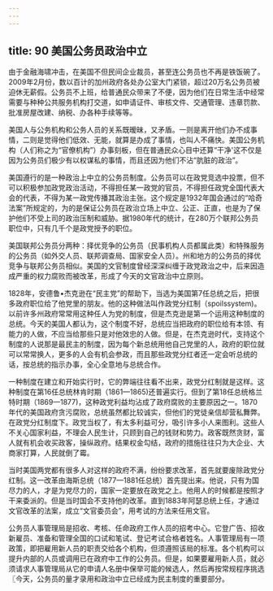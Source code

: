 ```yaml
---
---
---
```

title: 90 美国公务员政治中立
---



由于金融海啸冲击，在美国不但民间企业裁员，甚至连公务员也不再是铁饭碗了。2009年2月份，数以百计的加州政府各处办公室大门紧锁，超过20万名公务员被迫休无薪假。公务员不上班，给普通民众带来了不便，因为他们在日常生活中经常需要与种种公共服务机构打交道，如申请证件、审核文件、交通管理、违章罚款、批准房屋改建、纳税、办各种手续等等。

美国人与公务机构和公务人员的关系既暧昧，又矛盾。一则是离开他们办不成事情，二则是觉得他们低效、无能，就算是办成了事情，也叫人不痛快。美国公务机构（人们称之为“官僚机构”）办事刻板，但在普通民众心目中还算“干净'这不仅是因为公务员们极少有以权谋私的事情，而且还因为他们不沾“肮脏的政治”。

美国遵行的是一种政治上中立的公务员制度。公务员可以在政党竞选中投票，但不可以积极参加政党政治活动，不得担任某一政党的官员，不得担任政党全国代表大会的代表，不得为某一政党传播其政治主张。这个规定是1932年国会通过的“哈奇法案”所规定的，为的是保证公务员在政治立场上中立、公正、正直，也是为了保护他们不受上司的政治压制和威胁。据1980年代的统计，在280万个联邦公务员职位中，只有几千个是政党授予的职位。

美国联邦公务员分两种：择优竞争的公务员（民事机构人员都属此类）和特殊服务的公务员（如外交人员、联邦调查局、国家安全人员）。州和地方的公务员的择优竞争与联邦公务员相似。美国的文官制度曾经深深纠缠于政党政治之中，后来因造成严重的权力腐败而被改革，形成了今天的文官政治中立原则。

1828年，安德鲁•杰克逊在“民主党”的帮助下，当选为美国第7任总统之后，把很多政府职位给了他党里的朋友。他的这种做法叫作政党分红制（spoilssystem)。以前许多州政府常常用这种任人为党的制度，但是杰克逊是第一个运用这种制度的总统。今天的美国人都认为，这个制度不好，总统应当把政府的职位给有本领、有能力的人做，不应当给那些只是对他效忠的人做。但是，在杰克逊时代，支持这个制度的人说那是最民主的制度，因为每个新总统用他自己党里的人，政府的职位就可以常常换人，更多的人会有机会参政，而且那些政党分红者还一定会听总统的话，按总统的指示办事，全心全意地与总统合作。

一种制度在建立和开始实行时，它的弊端往往看不出来，政党分红制就是这样。这种制度在第16任总统林肯时期（1861—1865)还普遍实行。但到了第18任总统格兰特时期（1869—1877)，这种政党利益均沾成了政府腐败的主要原因之一。1870年代的美国政府贪污腐败，总统虽然都比较诚实，但他们的党徒亲信却营私舞弊。在政党分红制度下。政党当权了，有太多利益可分，吸引许多小人来图利。这些人不关心国家利益，不理会人民生计，只顾到自己的钱财和势力。政客既然贪财，富人就有机会收买政客，操纵政府。结果权金勾结，政府的措施往往只为大企业、大商家打算，人民就倒了霉。

当时美国两党都有很多人对这样的政府不满，纷纷要求改革，首先就要废除政党分红制。这一改革由海斯总统（1877—1881任总统）首先提出来。他说，只有为国尽力的人，才是为党尽力的，国家一定要放在政党之上。他用人的时候都是按照才干来委派的。但是当时国会不支持他的改革。直到1883年阿瑟总统上任，才通过文官改革的法案，成立“文官委员会”，用考试的方法来任用文官。

公务员人事管理局是招收、考核、任命政府工作人员的招考中心。它登广告、招收新雇员、准备和管理全国的口试和笔试、登记考试合格者姓名。人事管理局有一项政策，即把雇用新人员的职责交给各个机构，但须遵照该局的标准。各个机构可以提升内部的人员或调用已在政府中工作的公务员。但是，如果要雇用新人员，就必须请求人事管理局从它的申请人名册中保举可能的候选人，然后再按常规程序挑选〖今天，公务员的量才录用和政治中立已经成为民主制度的重要部分。